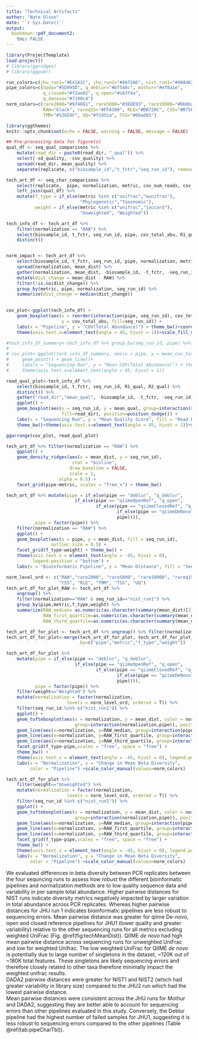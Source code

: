 ```yaml
---
title: "Technical Artifacts"
author: "Nate Olson"
date: '`r Sys.Date()`'
output:
  bookdown::pdf_document2: 
    toc: FALSE
---
```


<!-- differences between beta diversity metrics  -->

```r
library(ProjectTemplate)
load.project()
# library(ggridges)
# library(ggpubr)

run_colors=c(jhu_run1="#E41A1C", jhu_run2="#4A72A6", nist_run1="#48A462", nist_run2="#A35390")
pipe_colors=c(dada="#5D995D", q_deblur="#bf548c", mothur="#ef8a1e", 
              q_closed="#f2ae02", q_open="#c63f4a", 
              q_denovo="#7190c4")
norm_colors=c(rare2000="#974661", rare5000="#3E8E93", rare10000="#9b6ba3", 
              RAW="black", rareq15="#FFA100", RLE="#DB728C", CSS="#B75F49", 
              TMM="#526E9F", UQ="#f2d51a", TSS="#66ad85")

library(ggthemes)
knitr::opts_chunk$set(echo = FALSE, warning = FALSE, message = FALSE)
```

```r
## Pre-processing data for figure(s)
qual_df <- seq_qual_comparisons %>% 
    mutate(read_dir = paste0(read_dir, "_qual")) %>% 
    select(-sd_quality, -cov_quality) %>% 
    spread(read_dir, mean_quality) %>% 
    separate(replicate, c("biosample_id","t_fctr","seq_run_id"), remove = FALSE,extra = "merge")

tech_art_df <- seq_char_comparisons %>% 
    select(replicate,  pipe, normalization, metric, cov_num_reads, cov_total_abu) %>% 
    left_join(qual_df) %>% 
    mutate(f_type = if_else(metric %in% c("unifrac","wunifrac"), 
                            "Phylogenetic","Taxonomic"),
           weight = if_else(metric %in% c("unifrac","jaccard"),
                            "Unweighted", "Weighted")) 

tech_info_df <- tech_art_df %>% 
    filter(normalization == "RAW") %>% 
    select(biosample_id, t_fctr, seq_run_id, pipe, cov_total_abu, R1_qual, R2_qual) %>% 
    distinct() 


norm_impact <- tech_art_df %>% 
    select(biosample_id, t_fctr, seq_run_id, pipe, normalization, metric, mean_dist) %>% 
    spread(normalization, mean_dist) %>% 
    gather(normalization, mean_dist, -biosample_id, -t_fctr, -seq_run_id, -pipe, -metric, -RAW) %>% 
    mutate(dist_change = mean_dist - RAW) %>% 
    filter(!is.na(dist_change)) %>% 
    group_by(metric, pipe, normalization, seq_run_id) %>% 
    summarise(dist_change = median(dist_change)) 
        
```
  
```r

cov_plot<-ggplot(tech_info_df) +
    geom_boxplot(aes(x = reorder(interaction(pipe, seq_run_id), cov_total_abu, FUN=median), 
                     y = cov_total_abu, fill=seq_run_id)) +
    labs(x = "Pipeline", y = "COV(Total Abundance)") + theme_bw()+coord_flip()+
    theme(axis.text.x=element_text(angle = 45, hjust = 1))+scale_fill_manual(values=run_colors)

#tech_info_df_summary<-tech_info_df %>% group_by(seq_run_id, pipe) %>% summarize(mean_cov_total_abu=mean(cov_total_abu))
# 
# cov_plot<-ggplot(tech_info_df_summary, aes(x = pipe, y = mean_cov_total_abu, group=seq_run_id, color=seq_run_id)) + 
#     geom_point() + geom_line()+
#     labs(x = "Sequencing Run", y = "Mean COV(Total Abundance)") + theme_bw()+
#     theme(axis.text.x=element_text(angle = 45, hjust = 1))

read_qual_plot<-tech_info_df %>% 
    select(biosample_id, t_fctr, seq_run_id, R1_qual, R2_qual) %>% 
    distinct() %>% 
    gather("read_dir","mean_qual", -biosample_id, -t_fctr, -seq_run_id) %>% 
    ggplot() + 
    geom_boxplot(aes(x = seq_run_id, y = mean_qual, group=interaction(seq_run_id,read_dir), 
                     fill=read_dir), position=position_dodge()) + 
    labs(x = "Sequencing Run", y = "Mean Quality Score", fill = "Read Direction") + 
    theme_bw()+theme(axis.text.x=element_text(angle = 45, hjust = 1))+scale_fill_manual(values=c("black", "darkgray"))

ggarrange(cov_plot, read_qual_plot)

```

```r
tech_art_df %>% filter(normalization == "RAW") %>% 
    ggplot() + 
    geom_density_ridges(aes(x = mean_dist, y = seq_run_id), 
                         stat = "binline",
                        draw_baseline = FALSE,
                        scale = 1,
                    alpha = 0.5) + 
    facet_grid(pipe~metric, scales = "free_x") + theme_bw()
```

```r
tech_art_df %>% mutate(pipe = if_else(pipe == "deblur", "q_deblur", 
                          if_else(pipe == "qiimeOpenRef", "q_open", 
                                  if_else(pipe == "qiimeClosedRef", "q_closed",
                                          if_else(pipe == "qiimeDeNovo", "q_denovo",
                                          pipe)))),
           pipe = factor(pipe)) %>% 
    filter(normalization == "RAW") %>% 
    ggplot() + 
    geom_boxplot(aes(x = pipe, y = mean_dist, fill = seq_run_id),
                 outlier.size = 0.5) + 
    facet_grid(f_type~weight) + theme_bw() + 
    theme(axis.text.x = element_text(angle = -45, hjust = 0),
          legend.position = "bottom") + 
    labs(x = "Bioinformatic Pipeline", y = "Mean Distance", fill = "Sequncing Run")+scale_fill_manual(values=run_colors)
```

```r
norm_level_ord <- c("RAW","rare2000", "rare5000", "rare10000", "rareq15", 
                    "CSS", "RLE", "TMM", "TSS", "UQ") 
tech_art_df_for_plot_RAW <- tech_art_df %>% 
    ungroup() %>% 
    filter(normalization=="RAW" & seq_run_id=="nist_run1") %>% 
    group_by(pipe,metric,f_type,weight) %>%
    summarize(RAW_median= as.numeric(as.character(summary(mean_dist)[3])),
              RAW_first_quartile=as.numeric(as.character(summary(mean_dist)[2])),
              RAW_third_quartile=as.numeric(as.character(summary(mean_dist)[5])))

tech_art_df_for_plot <- tech_art_df %>% ungroup() %>% filter(normalization!="RAW", seq_run_id=="nist_run1")
tech_art_df_for_plot<-merge(tech_art_df_for_plot, tech_art_df_for_plot_RAW, 
                            by=c("pipe","metric","f_type","weight"))

tech_art_df_for_plot %>% 
    mutate(pipe = if_else(pipe == "deblur", "q_deblur", 
                          if_else(pipe == "qiimeOpenRef", "q_open", 
                                  if_else(pipe == "qiimeClosedRef", "q_closed",
                                          if_else(pipe == "qiimeDeNovo", "q_denovo",
                                          pipe)))),
           pipe = factor(pipe)) %>%
    filter(weight=="Weighted") %>%
    mutate(normalization = factor(normalization, 
                       levels = norm_level_ord, ordered = T)) %>% 
    filter(seq_run_id %in% c("nist_run1")) %>% 
    ggplot() + 
    geom_tufteboxplot(aes(x = normalization, y = mean_dist, color = normalization, 
                          group=interaction(normalization,pipe)), position = position_dodge(), size=1) + 
    geom_line(aes(x=normalization, y=RAW_median, group=interaction(pipe, f_type)))+
    geom_line(aes(x=normalization, y=RAW_first_quartile, group=interaction(pipe, f_type)),linetype="dashed")+
    geom_line(aes(x=normalization, y=RAW_third_quartile, group=interaction(pipe, f_type)), linetype="dashed")+
    facet_grid(f_type~pipe,scales = "free", space = "free") + 
    theme_bw() + 
    theme(axis.text.x = element_text(angle = -45, hjust = 0), legend.position = "none") + 
    labs(x = "Normalization", y = "Change in Mean Beta Diversity", 
         color = "Pipeline") +scale_color_manual(values=norm_colors)
```


```r

tech_art_df_for_plot %>% 
    filter(weight=="Unweighted") %>%
    mutate(normalization = factor(normalization, 
                       levels = norm_level_ord, ordered = T)) %>% 
    filter(seq_run_id %in% c("nist_run1")) %>% 
    ggplot() + 
    geom_tufteboxplot(aes(x = normalization, y = mean_dist, color = normalization, 
                          group=interaction(normalization,pipe)), position = position_dodge(), size=1) + 
    geom_line(aes(x=normalization, y=RAW_median, group=interaction(pipe, f_type)))+
    geom_line(aes(x=normalization, y=RAW_first_quartile, group=interaction(pipe, f_type)),linetype="dashed")+
    geom_line(aes(x=normalization, y=RAW_third_quartile, group=interaction(pipe, f_type)), linetype="dashed")+
    facet_grid(f_type~pipe,scales = "free", space = "free") + 
    theme_bw() + 
    theme(axis.text.x = element_text(angle = -45, hjust = 0), legend.position = "none") + 
    labs(x = "Normalization", y = "Change in Mean Beta Diversity", 
         color = "Pipeline") +scale_color_manual(values=norm_colors)
```
We evaluated differences in beta diversity between PCR replicates between the four sequncing runs to assess how robust the different bioinformatic pipelines and normalization methods are to low quality sequence data and variability in per sample total abundance. 
Higher pairwise distances for NIST runs indicate diversity metrics negatively impacted by larger variation in total abundance across PCR replicates. 
Whereas higher pairwise distances for JHU run 1 indicates bioinformatic pipelines are less robust to sequencing errors. 
Mean pairwise distance was greater for qiime De-novo, open and closed reference pipelines for JHU1 (lower quality and greater variability) relative to the other sequencing runs for all metrics excluding weighted UniFrac (Fig. \@ref(fig:techMeanDist)).
QIIME _de novo_ had high mean pairwise distance across sequencing runs for unweighted UniFrac and low for weighted Unifrac. 
The low weighted UniFrac for QIIME _de novo_ is potentially due to large number of singletons in the dataset, ~120K out of ~180K total features. 
These singletons are likely sequencing errors and therefore closely related to other taxa therefore minimally impact the weighted unifrac results.  
DADA2 pairwise distances were greater for NIST1 and NIST2 (which had greater variability in library size) compared to the JHU2 run which had the lowest pairwise distance.  
Mean pairwise distances were consistent across the JHU runs for Mothur and DADA2, suggesting they are better able to account for sequencing errors than other pipelines evaluated in this study. 
Conversely, the Deblur pipeline had the highest number of failed samples for JHU1, suggesting it is less robust to sequencing errors compared to the other pipelines (Table \@ref(tab:pipeCharTbl)).  

